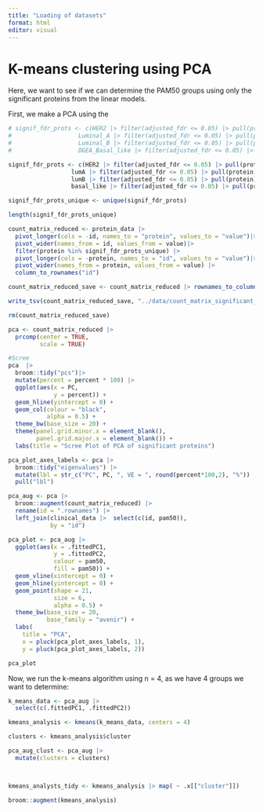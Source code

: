 ```yaml
---
title: "Loading of datasets"
format: html
editor: visual
---
```


# K-means clustering using PCA

Here, we want to see if we can determine the PAM50 groups using only the significant proteins from the linear models.

First, we make a PCA using the

```r
# signif_fdr_prots <- c(HER2 |> filter(adjusted_fdr <= 0.05) |> pull(protein),
#                   Luminal_A |> filter(adjusted_fdr <= 0.05) |> pull(protein), 
#                   Luminal_B |> filter(adjusted_fdr <= 0.05) |> pull(protein), 
#                   DGEA_Basal_like |> filter(adjusted_fdr <= 0.05) |> pull(protein))

signif_fdr_prots <- c(HER2 |> filter(adjusted_fdr <= 0.05) |> pull(protein),
                  lumA |> filter(adjusted_fdr <= 0.05) |> pull(protein), 
                  lumB |> filter(adjusted_fdr <= 0.05) |> pull(protein), 
                  basal_like |> filter(adjusted_fdr <= 0.05) |> pull(protein))

signif_fdr_prots_unique <- unique(signif_fdr_prots)

length(signif_fdr_prots_unique)
```

```r
count_matrix_reduced <- protein_data |>
  pivot_longer(cols = -id, names_to = "protein", values_to = "value")|>
  pivot_wider(names_from = id, values_from = value)|>
  filter(protein %in% signif_fdr_prots_unique) |>
  pivot_longer(cols = -protein, names_to = "id", values_to = "value")|>
  pivot_wider(names_from = protein, values_from = value) |>
  column_to_rownames("id")

count_matrix_reduced_save <- count_matrix_reduced |> rownames_to_column("id")

write_tsv(count_matrix_reduced_save, "../data/count_matrix_significant_proteins.tsv")

rm(count_matrix_reduced_save)

pca <- count_matrix_reduced |>
  prcomp(center = TRUE,
         scale = TRUE) 

#Scree
pca  |>
  broom::tidy("pcs")|> 
  mutate(percent = percent * 100) |> 
  ggplot(aes(x = PC,
             y = percent)) +
  geom_hline(yintercept = 0) +
  geom_col(colour = "black",
           alpha = 0.5) +
  theme_bw(base_size = 20) +
  theme(panel.grid.minor.x = element_blank(),
        panel.grid.major.x = element_blank()) +
  labs(title = "Scree Plot of PCA of significant proteins")


```

```r
pca_plot_axes_labels <- pca |>
  broom::tidy("eigenvalues") |>
  mutate(lbl = str_c("PC", PC, ", VE = ", round(percent*100,2), "%")) |> 
  pull("lbl")
```

```r

pca_aug <- pca |>
  broom::augment(count_matrix_reduced) |>
  rename(id = ".rownames") |>
  left_join(clinical_data |>  select(c(id, pam50)),
            by = "id") 

pca_plot <- pca_aug |> 
  ggplot(aes(x = .fittedPC1,
             y = .fittedPC2,
             colour = pam50,
             fill = pam50)) +
  geom_vline(xintercept = 0) +
  geom_hline(yintercept = 0) +
  geom_point(shape = 21,
             size = 6,
             alpha = 0.5) +
  theme_bw(base_size = 20,
           base_family = "avenir") +
  labs(
    title = "PCA",
    x = pluck(pca_plot_axes_labels, 1),
    y = pluck(pca_plot_axes_labels, 2))

pca_plot

```

Now, we run the k-means algorithm using n = 4, as we have 4 groups we want to determine:

```r
k_means_data <- pca_aug |>
  select(c(.fittedPC1, .fittedPC2)) 

kmeans_analysis <- kmeans(k_means_data, centers = 4)

clusters <- kmeans_analysis$cluster

pca_aug_clust <- pca_aug |>
  mutate(clusters = clusters)



kmeans_analysts_tidy <- kmeans_analysis |> map( ~ .x[["cluster"]])

broom::augment(kmeans_analysis)
```
